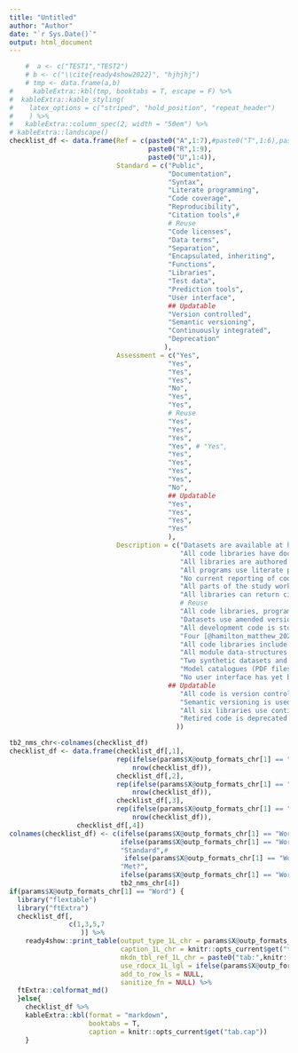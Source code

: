```yaml
---
title: "Untitled"
author: "Author"
date: "`r Sys.Date()`"
output: html_document
---
```



```r
    #  a <- c("TEST1","TEST2")
    # b <- c("\\cite{ready4show2022}", "hjhjhj")
    # tmp <- data.frame(a,b)   
#     kableExtra::kbl(tmp, booktabs = T, escape = F) %>%
#  kableExtra::kable_styling(
#    latex_options = c("striped", "hold_position", "repeat_header")
#    ) %>%  
#   kableExtra::column_spec(2, width = "50em") %>%
# kableExtra::landscape()
checklist_df <- data.frame(Ref = c(paste0("A",1:7),#paste0("T",1:6),paste0("I",1:4),paste0("M",1:2),paste0("E",1:3),paste0("L",1:3), paste0("Y",1:2)
                                   paste0("R",1:9),
                                   paste0("U",1:4)),
                           Standard = c("Public",
                                        "Documentation",
                                        "Syntax",
                                        "Literate programming",
                                        "Code coverage",
                                        "Reproducibility",
                                        "Citation tools",#
                                        # Reuse
                                        "Code licenses",
                                        "Data terms",
                                        "Separation",
                                        "Encapsulated, inheriting",
                                        "Functions",
                                        "Libraries",
                                        "Test data",
                                        "Prediction tools",
                                        "User interface",
                                        ## Updatable
                                        "Version controlled",
                                        "Semantic versioning",
                                        "Continuously integrated",
                                        "Deprecation"
                                       ),
                           Assessment = c("Yes",
                                        "Yes",
                                        "Yes",
                                        "Yes",
                                        "No",
                                        "Yes",
                                        "Yes",
                                        # Reuse
                                        "Yes",
                                        "Yes",
                                        "Yes",
                                        "Yes", # "Yes",
                                        "Yes",
                                        "Yes",
                                        "Yes",
                                        "Yes",
                                        "No",
                                        ## Updatable
                                        "Yes",
                                        "Yes",
                                        "Yes",
                                        "Yes"
                                        ),
                           Description = c("Datasets are available at https://doi.org/10.7910/DVN/DKDIB0 and https://doi.org/10.7910/DVN/HJXYKQ. For details of where to find Development and Archive code see: https://www.ready4-dev.com/docs/getting-started/software/libraries/types/module/  https://www.ready4-dev.com/docs/getting-started/software/executables/programs/  https://www.ready4-dev.com/docs/getting-started/software/executables/subroutines/ ",
                                           "All code libraries have documenting websites with URLs that concatenate 'https://ready4-dev.github.io/' and the library name (e.g. https://ready4-dev.github.io/youthvars). All three Markdown programs are self-documenting, with one [@hamilton_matthew_2022_6129906] including additional instructions in a README file. Only one sub-routine [@matthew_p_hamilton_2022_5976988] is documented with a meaningful README file. All datasets have meaningful metadata descriptors.",
                                           "All libraries are authored with ready4pack [@ready4pack2022] to ensure a consistent house style. All libraries except [@matthew_p_hamilton_2021_5646669] use framework syntax, as does one program [@hamilton_matthew_2022_6129906].",
                                           "All programs use literate programming.",
                                           "No current reporting of code coverage.",
                                           "All parts of the study workflow from raw data ingest through to data processing, analysis, reporting and dissemination of study outputs can be reproduced (if granted access to source data) or replicated (using supplied synthetic data) with one program [@hamilton_matthew_2022_6129906].",
                                           "All libraries can return citation details when running R's 'citation' function. All code and data repositories have tools to generate citation details.",
                                           # Reuse
                                           "All code libraries, programs and sub-routines use GPL-3 licenses. ",
                                           "Datasets use amended version of template provided by Harvard Dataverse [@sampleterms2022].",
                                           "All development code is stored on repos in a GitHub organisation [@ready4gh2022] and all archived releases are available in a Zenodo community [@ready4zen2022]. All non-confidential data is stored in repositories within a Harvard Dataverse collection [@ready4dv2022]. ",
                                           "Four [@hamilton_matthew_2022_6084467; @hamilton_matthew_2022_6084824; @hamilton_matthew_2022_6116701; @gao_caroline_2022_6130155] out of five libraries include encapsulating and inheriting modules. See: https://www.ready4-dev.com/docs/model/finding-modules/ ", 
                                           "All code libraries include functions. The most complete list of functions for each library is available by clicking the 'Manual - Developer (PDF)' link on each package's documentation homepage (see item A2 above)",
                                           "All module data-structures and algorithms are distributed as code libraries.",
                                           "Two synthetic datasets and their data dictionaries are publicly available in a data repository [@DVN/HJXYKQ_2021]. One (ymh_clinical_tb.RDS) closely resembles the study dataset and was released so that the main study algorithm [@hamilton_matthew_2022_6129906] can be rerun by those without access to the confidential study dataset. The other (eq5d_ds_dict.RDS) is deliberately different to the source dataset in both variable naming convention and the concepts used for predictors and outcome measures. It was created to demonstrate generalised applications of study algorithms.",                                           #
                                           "Model catalogues (PDF files beginning with 'AAA_TTU_MDL_CTG') are available in the study results dataset [@DVN/DKDIB0_2021] and describe the predictive performance of all models under a variety of usage regimes (including when the source dataset in the R model object is replaced with fake data). The youthu library [@matthew_p_hamilton_2021_5646669] includes tools for searching for and applying models compatible with different types of input data. An example program to demonstrate this functionality is available in both RMarkdown [@hamilton_matthew_2022_6416330] and rendered PDF formats (the 'Application.pdf' file in the study results dataset [@DVN/DKDIB0_2021]).  ",
                                           "No user interface has yet been developed.",
                                        ## Updatable
                                           "All code is version controlled using Git and GitHub. All source code is available in a GitHub organisation [@ready4gh2022].",
                                           "Semantic versioning is used in all code. As no code library has yet been submitted to CRAN, only the development version extensions of each version number have been incremented to date.",
                                           "All six libraries use continuous integration (CI). CI results for each library can be viewed at a URL that concatenates 'https://github.com/ready4-dev/', the library name and '/actions' (e.g. https://github.com/ready4-dev/youthvars/actions)",
                                           "Retired code is deprecated using tools from the lifecycle R library (e.g. everything after “## DEPRECATED FNS” in https://github.com/ready4-dev/youthvars/blob/main/data-raw/fns/add.R ). Package vignettes and datasets are also deprecated e.g. https://ready4-dev.github.io/youthvars/articles/Replication_DS.html )"
                                          ))

tb2_nms_chr<-colnames(checklist_df)
checklist_df <- data.frame(checklist_df[,1],
                           rep(ifelse(params$X@outp_formats_chr[1] == "Word"," ","&nbsp; "),
                               nrow(checklist_df)),
                           checklist_df[,2],
                           rep(ifelse(params$X@outp_formats_chr[1] == "Word"," ","&nbsp; &nbsp; &nbsp; &nbsp; "),
                               nrow(checklist_df)),
                           checklist_df[,3],
                           rep(ifelse(params$X@outp_formats_chr[1] == "Word"," ","&nbsp; "),
                               nrow(checklist_df)),
                 checklist_df[,4])
colnames(checklist_df) <- c(ifelse(params$X@outp_formats_chr[1] == "Word","Code"," "),
                            ifelse(params$X@outp_formats_chr[1] == "Word","YYY"," "),
                            "Standard",#
                             ifelse(params$X@outp_formats_chr[1] == "Word","ZZZ","   "),
                            "Met?",
                            ifelse(params$X@outp_formats_chr[1] == "Word","AAA","   "),
                            tb2_nms_chr[4])
if(params$X@outp_formats_chr[1] == "Word") {
  library("flextable")
  library("ftExtra")
  checklist_df[,
               c(1,3,5,7
                  )] %>%
    ready4show::print_table(output_type_1L_chr = params$X@outp_formats_chr[1],
                            caption_1L_chr = knitr::opts_current$get("tab.cap"),
                            mkdn_tbl_ref_1L_chr = paste0("tab:",knitr::opts_current$get("tab.id")),
                            use_rdocx_1L_lgl = ifelse(params$X@outp_formats_chr[1]=="Word",T,F),
                            add_to_row_ls = NULL,
                            sanitize_fn = NULL) %>%
  ftExtra::colformat_md()
  }else{
    checklist_df %>%
    kableExtra::kbl(format = "markdown",
                    booktabs = T,
                    caption = knitr::opts_current$get("tab.cap")) 
    }
```

